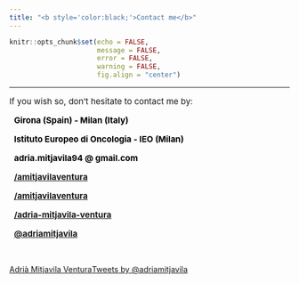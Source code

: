 ```yaml
---
title: "<b style='color:black;'>Contact me</b>"
---
```


```r
knitr::opts_chunk$set(echo = FALSE,
                      message = FALSE,
                      error = FALSE,
                      warning = FALSE, 
                      fig.align = "center")
```

***

<p style='font-size:15px;'> If you wish so, don't hesitate to contact me by: </p>


<p style='color:black; font-size:15px;'> <i class="fas fa-home" aria-hidden="true"></i> &nbsp; <b>Girona (Spain) - Milan (Italy)</b> </p>

<p style="color: black; font-size:15px;"><i class="fas fa-building" aria-hidden="true"></i> &nbsp; <b>Istituto Europeo di Oncologia - IEO (Milan)</b> </p>

<p style='color:black; font-size:15px;'> <i class="fas fa-at" aria-hidden="true"></i> &nbsp; <b>adria.mitjavila94 @ gmail.com</b> </p>

<p style='color:black; font-size:15px;'> <i class="fa fa-github" aria-hidden="true"></i> &nbsp; <a href="https://github.com/amitjavilaventura"><b>/amitjavilaventura</b></a></p> 

<p style='color:black; font-size:15px;'> <i class="fa fa-gitlab" aria-hidden="true"></i> &nbsp; <a href="https://gitlab.com/amitjavilaventura"><b>/amitjavilaventura</b></a></p> 

<p style='color:black; font-size:15px;'> <i class="fa fa-linkedin" aria-hidden="true"></i> &nbsp; <a href="https://www.linkedin.com/in/adria-mitjavila-ventura/"><b>/adria-mitjavila-ventura</b></a></p> 

<p style='color:black; font-size:15px;'><i class="fa fa-twitter" aria-hidden="true"></i> &nbsp; <a href="https://twitter.com/adriamitjavila"><b>@adriamitjavila</b></a></p>

<br>

<script type="text/javascript" src="https://platform.linkedin.com/badges/js/profile.js" async defer></script>
<div class="LI-profile-badge" style="float:left"  data-version="v1" data-size="medium" data-locale="es_ES" data-type="vertical" data-theme="dark" data-vanity="adria-mitjavila-ventura"><a class="LI-simple-link"  href='https://it.linkedin.com/in/adria-mitjavila-ventura?trk=profile-badge'>Adrià Mitjavila Ventura</a></div>  &nbsp;&nbsp;&nbsp;&nbsp;&nbsp;&nbsp; <a class="twitter-timeline" data-width="250" data-height="364" data-theme="dark" style="float:left" href="https://twitter.com/adriamitjavila?ref_src=twsrc%5Etfw">Tweets by @adriamitjavila</a> <script async src="https://platform.twitter.com/widgets.js" charset="utf-8"></script>
